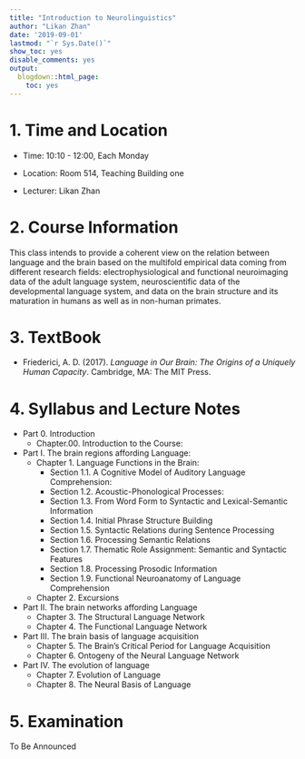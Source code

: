 ```yaml
---
title: "Introduction to Neurolinguistics"
author: "Likan Zhan"
date: '2019-09-01'
lastmod: "`r Sys.Date()`"
show_toc: yes
disable_comments: yes
output:
  blogdown::html_page:
    toc: yes
---
```


# 1. Time and Location

- Time: 10:10 - 12:00, Each Monday

- Location: Room 514, Teaching Building one

- Lecturer: Likan Zhan

# 2. Course Information

This class intends to provide a coherent view on the relation between language and the brain based on the multifold empirical data coming from different research fields: electrophysiological and functional neuroimaging data of the adult language system, neuroscientific data of the developmental language system, and data on the brain structure and its maturation in humans as well as in non-human primates.

# 3. TextBook

- Friederici, A. D. (2017). *Language in Our Brain: The Origins of a Uniquely Human Capacity*. Cambridge, MA: The MIT Press.

<!---
- Ahlsen, E. (2006). *Introduction to Neurolinguistics*. Amsterdam, The Netherlands: John Benjamins Publishing.
- Ingram, J. C. L. (2007). *Neurolinguistics: An Introduction to Spoken Language Processing and its Disorders*. Cambridge, UK: Cambridge University Press.
- Kemmerer, D. (2014). *Cognitive Neuroscience of Language*. New York, NY: Psychology Press.
- Schnelle, H. (2010). *Language in the Brain*. Cambridge, UK: Cambridge University Press.
--->

# 4. Syllabus and Lecture Notes

- Part 0. Introduction
  - Chapter.00. Introduction to the Course: [<i class="far fa-file-pdf">\faFilePdf[regular]</i>](https://likan.oss-cn-beijing.aliyuncs.com/NeuroLing/CH_00.pdf)

- Part I. The brain regions affording Language: [<i class="far fa-file-pdf">\faFilePdf[regular]</i>](https://likan.oss-cn-beijing.aliyuncs.com/NeuroLing/CH_01_0_0.pdf)
  - Chapter 1. Language Functions in the Brain: [<i class="far fa-file-pdf">\faFilePdf[regular]</i>](https://likan.oss-cn-beijing.aliyuncs.com/NeuroLing/CH_01_0_1.pdf)
    - Section 1.1. A Cognitive Model of Auditory Language Comprehension: [<i class="far fa-file-pdf">\faFilePdf[regular]</i>](https://likan.oss-cn-beijing.aliyuncs.com/NeuroLing/CH_01_1.pdf)
    - Section 1.2. Acoustic-Phonological Processes: [<i class="far fa-file-pdf">\faFilePdf[regular]</i>](https://likan.oss-cn-beijing.aliyuncs.com/NeuroLing/CH_01_2.pdf)
    - Section 1.3. From Word Form to Syntactic and Lexical-Semantic Information
    - Section 1.4. Initial Phrase Structure Building
    - Section 1.5. Syntactic Relations during Sentence Processing
    - Section 1.6. Processing Semantic Relations
    - Section 1.7. Thematic Role Assignment: Semantic and Syntactic Features
    - Section 1.8. Processing Prosodic Information
    - Section 1.9. Functional Neuroanatomy of Language Comprehension

  - Chapter 2. Excursions

- Part II. The brain networks affording Language
  - Chapter 3. The Structural Language Network
  - Chapter 4. The Functional Language Network

- Part III. The brain basis of language acquisition
  - Chapter 5. The Brain’s Critical Period for Language Acquisition
  - Chapter 6. Ontogeny of the Neural Language Network

- Part IV. The evolution of language
  - Chapter 7. Evolution of Language
  - Chapter 8. The Neural Basis of Language

# 5. Examination

To Be Announced

<!---
- Your will write a reading report of an academic article.
- The article you read should
  - be written in English;
  - be an appropriate article for the course, i.e., relating to neurolinguistics;
  - be published in the last five years, i.e., 2015 - 2019;
  - be an original research article, not a review article;
- The report you submitted should
  - be written in Chinese;
  - be about 3000 words in length (Chinese Charaters);
  - consist of two main parts:
    - background, methods, and main findings of the article ( about 1500 - 2000 words);
    - future directions of this topic (1000 - 1500 words).
- Your should send your report to my email address before **January 11, 2020, 23:59**.
--->